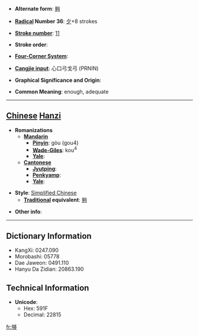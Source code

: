 * '''Alternate form''': [[夠]]

* '''[[Wiktionary:Chinese radical index| Radical]] Number 36''': [[Wiktionary:Chinese radical index 夕|夕]]+8 strokes

* '''[[Wiktionary:Chinese total strokes index|Stroke number]]''': [[Wiktionary:Chinese total strokes index 11|11]]

* '''Stroke order''': 

* '''[[Wiktionary:Chinese four corner index|Four-Corner System]]''': 

* '''[[Wiktionary:Chinese Cangjie index|Cangjie input]]''': 心口弓戈弓 (PRNIN)

* '''Graphical Significance and Origin''': 

* '''Common Meaning''': enough, adequate

----

== [[Chinese]] [[Hanzi]] ==

* '''Romanizations'''
** '''[[Mandarin]]'''
*** '''[[Pinyin]]''': gòu (gou4)
*** '''[[Wade-Giles]]''': kou<sup>4</sup>
*** '''[[Yale]]''': 
** '''[[Cantonese]]'''
*** '''[[Jyutping]]''':
*** '''[[Penkyamp]]''': 
*** '''[[Yale]]''': 

* '''Style''': [[Simplified Chinese]] 
** '''[[Traditional Chinese|Traditional]] equivalent''': [[夠]]

* '''Other info''': 

----

== Dictionary Information ==

* KangXi: 0247.090
* Morobashi: 05778
* Dae Jaweon: 0491.110
* Hanyu Da Zidian: 20863.190

== Technical Information ==

* '''Unicode''':
** Hex: 591F
** Decimal: 22815

[[fr:够]]